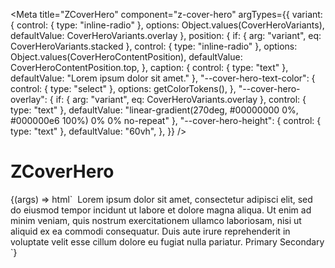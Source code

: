
<Meta
  title="ZCoverHero"
  component="z-cover-hero"
  argTypes={{
    variant: {
      control: { type: "inline-radio" },
      options: Object.values(CoverHeroVariants),
      defaultValue: CoverHeroVariants.overlay
    },
    position: {
      if: { arg: "variant", eq: CoverHeroVariants.stacked },
      control: { type: "inline-radio" },
      options: Object.values(CoverHeroContentPosition),
      defaultValue: CoverHeroContentPosition.top,
    },
    caption: {
      control: { type: "text" },
      defaultValue: "Lorem ipsum dolor sit amet."
    },
    "--cover-hero-text-color": {
      control: { type: "select" },
      options: getColorTokens(),
    },
    "--cover-hero-overlay": {
      if: { arg: "variant", eq: CoverHeroVariants.overlay },
      control: { type: "text" },
      defaultValue: "linear-gradient(270deg, #00000000 0%, #000000e6 100%) 0% 0% no-repeat"
    },
    "--cover-hero-height": {
      control: { type: "text" },
      defaultValue: "60vh",
    },
  }}
/>

# ZCoverHero

<Canvas>
  <Story name="ZCoverHero">
    {(args) => html`
      <z-cover-hero
        .position=${args.position}
        .variant=${args.variant}
        .caption=${args.caption}
        style=${styleMap({
          "--cover-hero-height": `${args["--cover-hero-height"]}`,
          "--cover-hero-overlay": `${args["--cover-hero-overlay"]}`,
          "--cover-hero-text-color": `var(${args["--cover-hero-text-color"]})`,
        })}
      >
        <img slot="cover" src="https://miro.medium.com/max/2560/1*q8Lf442Gq2Wrb2aNr3urVg.jpeg" alt="" />
        <span slot="content">
          Lorem ipsum dolor sit amet, consectetur adipisci elit, sed do eiusmod tempor incidunt ut labore et dolore magna aliqua.
          Ut enim ad minim veniam, quis nostrum exercitationem ullamco laboriosam, nisi ut aliquid ex ea commodi consequatur.
          Duis aute irure reprehenderit in voluptate velit esse cillum dolore eu fugiat nulla pariatur.
        </span>
        <span slot="content">
          <z-button variant="primary">Primary</z-button>
          <z-button variant="secondary">Secondary</z-button>
        </span>
      </z-cover-hero>
    `}
  </Story>
</Canvas>

<ArgsTable of="z-cover-hero" />
